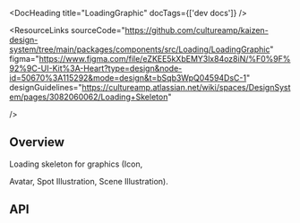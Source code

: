 
<Meta of={LoadingGraphicStories} />

<DocHeading title="LoadingGraphic" docTags={['dev docs']} />

<ResourceLinks
  sourceCode="https://github.com/cultureamp/kaizen-design-system/tree/main/packages/components/src/Loading/LoadingGraphic"
  figma="https://www.figma.com/file/eZKEE5kXbEMY3lx84oz8iN/%F0%9F%92%9C-UI-Kit%3A-Heart?type=design&node-id=50670%3A115292&mode=design&t=bSqb3WpQ04594DsC-1"
  designGuidelines="https://cultureamp.atlassian.net/wiki/spaces/DesignSystem/pages/3082060062/Loading+Skeleton"

/>

<KAIOInstallation exportNames="LoadingGraphic" />

## Overview

Loading skeleton for graphics
(<LinkTo pageId="components-icons">Icon</LinkTo>,

<LinkTo pageId="components-avatar">Avatar</LinkTo>,
<LinkTo pageId="components-illustrations-spot">Spot Illustration</LinkTo>, Scene Illustration).

<Canvas of={LoadingGraphicStories.Playground} />
<Controls of={LoadingGraphicStories.Playground} />

## API

<DocsStory of={LoadingGraphicStories.Animated} />

<DocsStory of={LoadingGraphicStories.Reversed} />

<DocsStory of={LoadingGraphicStories.Size} />
